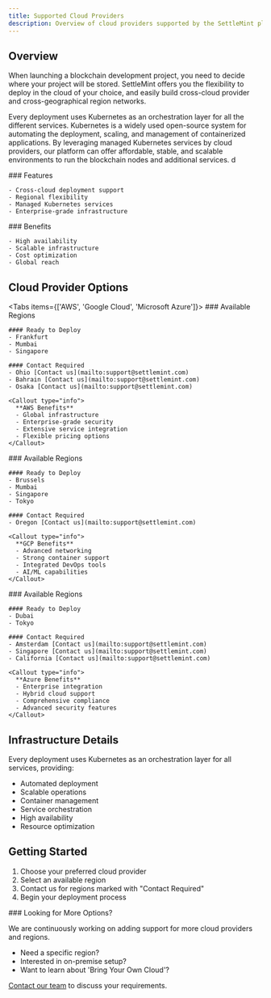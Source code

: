 ```yaml
---
title: Supported Cloud Providers
description: Overview of cloud providers supported by the SettleMint platform
---
```



## Overview

When launching a blockchain development project, you need to decide where your project will be stored. SettleMint offers you the flexibility to deploy in the cloud of your choice, and easily build cross-cloud provider and cross-geographical region networks.

Every deployment uses Kubernetes as an orchestration layer for all the different services. Kubernetes is a widely used open-source system for automating the deployment, scaling, and management of containerized applications. By leveraging managed Kubernetes services by cloud providers, our platform can offer affordable, stable, and scalable environments to run the blockchain nodes and additional services.
 d
<div className="grid grid-cols-1 md:grid-cols-2 gap-6 mb-8">
  <div>
    ### Features

    - Cross-cloud deployment support
    - Regional flexibility
    - Managed Kubernetes services
    - Enterprise-grade infrastructure
  </div>

  <div>
    ### Benefits

    - High availability
    - Scalable infrastructure
    - Cost optimization
    - Global reach
  </div>
</div>

## Cloud Provider Options

<Tabs items={['AWS', 'Google Cloud', 'Microsoft Azure']}>
  <Tab value="AWS">
    ### Available Regions

    #### Ready to Deploy
    - Frankfurt
    - Mumbai
    - Singapore

    #### Contact Required
    - Ohio [Contact us](mailto:support@settlemint.com)
    - Bahrain [Contact us](mailto:support@settlemint.com)
    - Osaka [Contact us](mailto:support@settlemint.com)

    <Callout type="info">
      **AWS Benefits**
      - Global infrastructure
      - Enterprise-grade security
      - Extensive service integration
      - Flexible pricing options
    </Callout>
  </Tab>

  <Tab value="Google Cloud">
    ### Available Regions

    #### Ready to Deploy
    - Brussels
    - Mumbai
    - Singapore
    - Tokyo

    #### Contact Required
    - Oregon [Contact us](mailto:support@settlemint.com)

    <Callout type="info">
      **GCP Benefits**
      - Advanced networking
      - Strong container support
      - Integrated DevOps tools
      - AI/ML capabilities
    </Callout>
  </Tab>

  <Tab value="Microsoft Azure">
    ### Available Regions

    #### Ready to Deploy
    - Dubai
    - Tokyo

    #### Contact Required
    - Amsterdam [Contact us](mailto:support@settlemint.com)
    - Singapore [Contact us](mailto:support@settlemint.com)
    - California [Contact us](mailto:support@settlemint.com)

    <Callout type="info">
      **Azure Benefits**
      - Enterprise integration
      - Hybrid cloud support
      - Comprehensive compliance
      - Advanced security features
    </Callout>
  </Tab>
</Tabs>

## Infrastructure Details

Every deployment uses Kubernetes as an orchestration layer for all services, providing:

- Automated deployment
- Scalable operations
- Container management
- Service orchestration
- High availability
- Resource optimization

## Getting Started

1. Choose your preferred cloud provider
2. Select an available region
3. Contact us for regions marked with "Contact Required"
4. Begin your deployment process

<Callout>
### Looking for More Options?

We are continuously working on adding support for more cloud providers and regions. 

- Need a specific region? 
- Interested in on-premise setup?
- Want to learn about 'Bring Your Own Cloud'?

[Contact our team](mailto:support@settlemint.com) to discuss your requirements.
</Callout>
